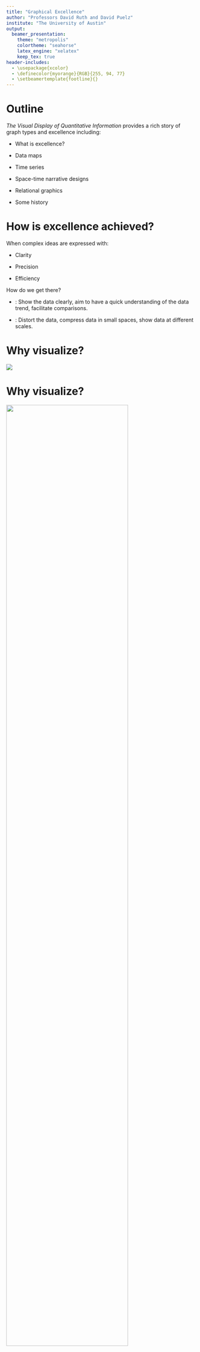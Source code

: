 ```yaml
---
title: "Graphical Excellence"
author: "Professors David Ruth and David Puelz"
institute: "The University of Austin"
output:
  beamer_presentation:
    theme: "metropolis"
    colortheme: "seahorse"
    latex_engine: "xelatex"
    keep_tex: true
header-includes:
  - \usepackage{xcolor}
  - \definecolor{myorange}{RGB}{255, 94, 77}
  - \setbeamertemplate{footline}{}
---
```


# Outline

*The Visual Display of Quantitative Information* provides a rich story of graph types and excellence including:

-   What is excellence?

-   Data maps

-   Time series

-   Space-time narrative designs

-   Relational graphics

-   Some history

# How is excellence achieved?

When complex ideas are expressed with:

-   Clarity

-   Precision

-   Efficiency

\vspace{4mm}
\pause
How do we get there?

- \textcolor{orange}{Do}: Show the data clearly, aim to have a quick understanding of the data trend, facilitate comparisons.

- \textcolor{orange}{Don't}: Distort the data, compress data in small spaces, show data at different scales.


# Why visualize? \textcolor{orange}{Anscombe's Quartet}

![](excellence_figs/fig_1.png)

# Why visualize? \textcolor{orange}{Anscombe's Quartet}


![](excellence_figs/fig_2.png){width=80%}





Simple statistics fail to exhibit the data trend!  Remember to always visualize!

# Why visualize? \textcolor{orange}{Anomaly detection}

![](excellence_figs/fig_3.png){width=80%}

Showing the data clearly reveals anomalies.

# Data maps
\begin{minipage}{0.3\textwidth}
\centering
\includegraphics[width=\textwidth]{excellence_figs/fig_5.png}
\end{minipage}
\hfill
\begin{minipage}{0.6\textwidth}
\centering
\includegraphics[width=\textwidth]{excellence_figs/fig_4.png}
\end{minipage}

Each map conveys a large amount of information in a small space.

They invite us to search for patterns and to explain their nature.

# Data maps

\begin{minipage}{0.3\textwidth}
\centering
\includegraphics[width=\textwidth]{excellence_figs/fig_7.png}
\end{minipage}
\hfill
\begin{minipage}{0.6\textwidth}
\centering
\includegraphics[width=\textwidth]{excellence_figs/fig_6.png}
\end{minipage}

High death rates in the Northeast region and Great Lakes.

Low death rates across central and south bands.

# Data maps

\begin{minipage}{0.3\textwidth}
\centering
\includegraphics[width=\textwidth]{excellence_figs/fig_9.png}
\end{minipage}
\hfill
\begin{minipage}{0.6\textwidth}
\centering
\includegraphics[width=\textwidth]{excellence_figs/fig_10.png}
\end{minipage}

We are now looking at \textcolor{orange}{white males} ...

Observations?

Explanations?

# Data maps

![](excellence_figs/fig_10.png)

High death rates in the Louisiana area. \textcolor{orange}{Asbestos exposure}

# Data maps

\textcolor{orange}{Shortcomings}:

- Visual importance of each county is tied to its geographic area (rather than, say, the number of people living in the county).

- Changes across counties are abrupt (not smooth).

- How reliable are the data? (E.g., the diagnoses may be biased).

# Modern data maps


\begin{minipage}{0.45\textwidth}
\centering
\includegraphics[width=\textwidth]{excellence_figs/fig_12.png}
\end{minipage}
\hfill
\begin{minipage}{0.5\textwidth}
\begin{itemize} \footnotesize
\item Computerized cartography of the universe
\item Distribution of 1.3 million galaxies in the Northern Galactic hemisphere.
\item The darker the gray tone, the more galaxies in that region.
\end{itemize}
\end{minipage}



# Time series

![](excellence_figs/fig_13.png)

- This is the most frequent type of graph design.

- The x-axis contains time in one of many possible units (seconds, minutes, hours, days, months, years, etc.).




# Time series

![](excellence_figs/fig_14.png)

- Radio emissions from Jupiter captured by Voyager 2 (1979)

- x-axis is both time and distance from Jupiter

- Top three panels are different radio bands

- Bottom panel is orientation of spacecraft

# Time series

\textcolor{orange}{New York City} weather summary (1980)

![](excellence_figs/fig_15.png){width=95%}

How much can you learn from the graph?

The graph tells a story!

# Time series

Graphical train schedule for Paris to Lyon (1880s).

![](excellence_figs/fig_16.png){width=90%}
\textcolor{orange}{y-axis}: Arrivals/departures, top: Paris, bottom: Lyon.

\textcolor{orange}{x-axis}: time!  Slope of line corresponds to the speed of the train.

# Time series

\centering
\includegraphics[width=0.4\textwidth]{excellence_figs/fig_17.png}

<!-- ![](excellence_figs/fig_17.png){width=40%} -->
Extremely fast train came in 1981.

# Time series

\centering
\begin{minipage}{0.55\textwidth}
\centering
\includegraphics[width=\textwidth]{excellence_figs/fig_19.png}
\end{minipage}
\hfill
\begin{minipage}{0.55\textwidth}
\centering
\includegraphics[width=\textwidth]{excellence_figs/fig_18.png}
\end{minipage}


Time series can focus on the movement of body parts.

# Time series

\begin{center}
\includegraphics[width=0.55\textwidth]{excellence_figs/fig_20.png}
\end{center}

\footnotesize
Causal information is encoded here ... how?

Outgoing mail (millions) by incumbent representatives.

Representatives use the privilege of free mail to send many letters
during re-election campaigns.


# Space-time narrative designs

\begin{minipage}{1\textwidth}
\centering
\includegraphics[width=\textwidth]{excellence_figs/fig_21.png}
\end{minipage}
\hfill
\begin{minipage}{1\textwidth}
\footnotesize
\vspace{3mm}
\begin{itemize}
  \item Time-series graphs can be enhanced by adding spatial dimensions.
  \item This adds multivariate complexity that should be easy to visualize and interpret.
  \item Example: Life-cycle of the Japanese beetle.
\end{itemize}
\end{minipage}

# Space-time narrative designs

\begin{minipage}{1\textwidth}
\centering
\includegraphics[width=\textwidth]{excellence_figs/fig_22.png}
\end{minipage}
\hfill
\begin{minipage}{1\textwidth}
\footnotesize
\vspace{3mm}
\begin{itemize}
  \item An all-time favorite graph shows the fate of Napoleon's army in Russia (1812-1813).
  \item See the reference book for an explanation.
\end{itemize}
\end{minipage}

# Space-time narrative designs

\begin{minipage}{1\textwidth}
\centering
\includegraphics[width=\textwidth]{excellence_figs/fig_23.png}
\end{minipage}
\hfill
\begin{minipage}{1\textwidth}
\footnotesize
\vspace{3mm}
One more example is the levels of air pollutants in southern California during the day.
\end{minipage}

# Relational graphics

\begin{minipage}{1\textwidth}
\centering
\includegraphics[width=\textwidth]{excellence_figs/fig_24.png}
\end{minipage}
\hfill \vspace{3mm}
\begin{minipage}{1\textwidth}
\footnotesize
\begin{itemize}
  \item Similar to previous graphs, but the dimensions can differ from spatial coordinates.
  \item "Relational" refers to the dependence of two variables (any variables).
\end{itemize}
\end{minipage}



# Relational Graphics

\begin{minipage}{1\textwidth}
\centering
\includegraphics[width=\textwidth]{excellence_figs/fig_24.png}
\end{minipage}
\hfill \vspace{3mm}
\begin{minipage}{1\textwidth}
\footnotesize
\begin{itemize}
  \item Each circle refers to a country, and the size of the circle correlates with the area of the country.
  \item The line on the left is the population in millions, and the line on the right is the taxes collected in millions of pounds.
\end{itemize}
\end{minipage}


# Relational graphics

\begin{minipage}{0.45\textwidth}
\centering
\includegraphics[width=\textwidth]{excellence_figs/fig_25.png}
\end{minipage}
\hfill
\begin{minipage}{0.5\textwidth}
\footnotesize
\begin{itemize}
  \item Relational graphs are the greatest of graphical designs.
  \item They help look for causal information.
  \item Example: The relationship of lung cancer and smoking.
\end{itemize}
\end{minipage}

# Relational graphics

\begin{minipage}{0.45\textwidth}
\centering
\includegraphics[width=\textwidth]{excellence_figs/fig_26.png}
\end{minipage}
\hfill
\begin{minipage}{0.5\textwidth}
\footnotesize
\begin{itemize}
  \item Relational graphs are the greatest of graphical designs.
  \item They help look for causal information.
  \item Is there a connection between inflation and unemployment?
  \item Apparently NOT!
\end{itemize}
\end{minipage}

# Relational graphics

\begin{minipage}{0.45\textwidth}
\centering
\includegraphics[width=\textwidth]{excellence_figs/fig_27.png}
\end{minipage}
\hfill
\begin{minipage}{0.5\textwidth}
\footnotesize
\begin{itemize}
  \item Relational Graphics
  \item Graphs can be very informative.
  \item Data points can convey a lot of information.
  \item Rage (x-axis) vs Fear (y-axis).
\end{itemize}
\end{minipage}

<!-- # Slide 31 -->

<!-- \footnotesize -->
<!-- Most of the material comes from Chapter 1 of *The Visual Display of Quantitative Information* by Edward R. Tufte, 2nd Edition, Graphics Press, 2007. -->

<!-- \begin{itemize} -->
<!--   \item Graphical Excellence -->
<!--   \item Data Maps -->
<!--   \item Time Series -->
<!--   \item Space-Time Narrative Designs -->
<!--   \item Relational Graphics -->
<!--   \item History -->
<!--   \item Visual Displays -->
<!--   \item Graphical Excellence -->
<!-- \end{itemize} -->

<!-- # Slide 32 -->

<!-- \footnotesize -->
<!-- History -->

<!-- First, data maps were created thousands of years ago. -->

<!-- A significant map of the eleventh century was found in China. -->

<!-- In the sixteenth century, maps began to show similarities to modern maps. -->

<!-- \begin{itemize} -->
<!--   \item 5,000 years back: Geographic maps in clay tablets -->
<!--   \item 11th century: Detailed map in China -->
<!--   \item 16th century: Maps look similar to modern graphs in Europe -->
<!--   \item 1750-1800: Graphics, time series, scatter plots, multivariate displays by William Playfair -->
<!--   \item 1686 Edmond Halley: Map of trade winds and monsoons on a world map. -->
<!-- \end{itemize} -->

<!-- # Slide 33 -->

<!-- \begin{minipage}{0.45\textwidth} -->
<!-- \centering -->
<!-- \includegraphics[width=\textwidth]{excellence_figs/fig_28.png} -->
<!-- \end{minipage} -->
<!-- \hfill -->
<!-- \begin{minipage}{0.5\textwidth} -->
<!-- \footnotesize -->
<!-- History -->

<!-- Edmond Halley's 1686 chart. -->
<!-- \end{minipage} -->

<!-- # Slide 34 -->

<!-- \begin{minipage}{0.45\textwidth} -->
<!-- \centering -->
<!-- \includegraphics[width=\textwidth]{excellence_figs/fig_29.png} -->
<!-- \end{minipage} -->
<!-- \hfill -->
<!-- \begin{minipage}{0.5\textwidth} -->
<!-- \footnotesize -->
<!-- History -->

<!-- 1854 -->

<!-- Location of Cholera deaths in Central London by Dr. John Snow. -->

<!-- \begin{itemize} -->
<!--   \item Pump in Broad Street at the center of the outbreak. -->
<!--   \item The handle of the pump was removed, and the disease did not spread any more. -->
<!-- \end{itemize} -->
<!-- \end{minipage} -->

<!-- # Slide 35 -->

<!-- \begin{minipage}{0.45\textwidth} -->
<!-- \centering -->
<!-- \includegraphics[width=\textwidth]{excellence_figs/fig_31.png} -->
<!-- \end{minipage} -->
<!-- \hfill -->
<!-- \begin{minipage}{0.45\textwidth} -->
<!-- \centering -->
<!-- \includegraphics[width=\textwidth]{excellence_figs/fig_30.png} -->
<!-- \end{minipage} -->
<!-- \hfill -->
<!-- \begin{minipage}{0.45\textwidth} -->
<!-- \footnotesize -->
<!-- History -->

<!-- Great inventors of modern graphical design. -->

<!-- \begin{itemize} -->
<!--   \item Johan Heinrich Lambert: Swiss-German scientist and mathematician (1728-1777) -->
<!--   \item Pioneered the idea of map projections. -->
<!-- \end{itemize} -->
<!-- \end{minipage} -->

<!-- # Slide 36 -->

<!-- \begin{minipage}{0.45\textwidth} -->
<!-- \centering -->
<!-- \includegraphics[width=\textwidth]{excellence_figs/fig_33.png} -->
<!-- \end{minipage} -->
<!-- \hfill -->
<!-- \begin{minipage}{0.45\textwidth} -->
<!-- \centering -->
<!-- \includegraphics[width=\textwidth]{excellence_figs/fig_32.png} -->
<!-- \end{minipage} -->
<!-- \hfill -->
<!-- \begin{minipage}{0.45\textwidth} -->
<!-- \footnotesize -->
<!-- History -->

<!-- Great inventors of modern graphical design. -->

<!-- \begin{itemize} -->
<!--   \item William Playfair: Scottish political economist (1759-1823) -->
<!--   \item Published the first time series economic data and created many types of charts, including the bar chart. -->
<!--   \item Diverse professional background including work as a millwright, engineer, draftsman, accountant, inventor, and more. -->
<!-- \end{itemize} -->
<!-- \end{minipage} -->

<!-- # Slide 37 -->

<!-- \begin{minipage}{0.45\textwidth} -->
<!-- \centering -->
<!-- \includegraphics[width=\textwidth]{excellence_figs/fig_34.png} -->
<!-- \end{minipage} -->
<!-- \hfill -->
<!-- \begin{minipage}{0.5\textwidth} -->
<!-- \footnotesize -->
<!-- History -->

<!-- William Playfair showed in this graph prices, wages, and reigns of the British monarchy. -->

<!-- The novelty lies in combining all that information in one graph. -->
<!-- \end{minipage} -->

# Summary

\begin{minipage}{0.45\textwidth}
\centering
\includegraphics[width=\textwidth]{excellence_figs/fig_35.png}
\end{minipage}
\hfill
\begin{minipage}{0.5\textwidth}
\footnotesize
\begin{itemize}
  \item Good graphs succinctly convey substantial information.
  \item Coming up with a good design is challenging.
  \item Ideas must be conveyed with clarity, precision, and efficiency.
  \item \textcolor{orange}{Give the viewer the greatest number of ideas in the shortest amount of time with the least ink in the smallest space.}
\end{itemize}
\end{minipage}
